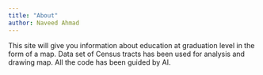 ```yaml
---
title: "About"
author: Naveed Ahmad
---
```


This site will give you information about education at graduation level in the form of a map. Data set of Census tracts has been used for analysis and drawing map. All the code has been guided by AI.
